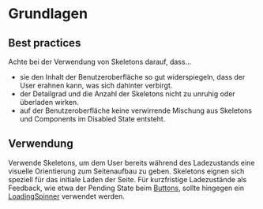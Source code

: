 # Grundlagen

## Best practices

Achte bei der Verwendung von Skeletons darauf, dass...

- sie den Inhalt der Benutzeroberfläche so gut widerspiegeln, dass der User erahnen kann, was sich dahinter verbirgt.
- der Detailgrad und die Anzahl der Skeletons nicht zu unruhig oder überladen wirken.
- auf der Benutzeroberfläche keine verwirrende Mischung aus Skeletons und Components im Disabled State entsteht.

## Verwendung

Verwende Skeletons, um dem User bereits während des Ladezustands eine visuelle Orientierung zum Seitenaufbau zu geben. Skeletons eignen sich speziell für das initiale Laden der Seite. Für kurzfristige Ladezustände als Feedback, wie etwa der Pending State beim [Buttons](/03-components/actions/button), sollte hingegen ein [LoadingSpinner](/03-components/status/loading-spinner) verwendet werden.
